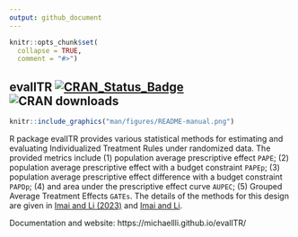 ```yaml
---
output: github_document
---
```


<!-- README.md is generated from README.Rmd. Please edit that file -->

```r
knitr::opts_chunk$set(
  collapse = TRUE,
  comment = "#>")
```

## evalITR  [![CRAN_Status_Badge](http://www.r-pkg.org/badges/version/evalITR)](https://cran.r-project.org/package=evalITR) ![CRAN downloads](http://cranlogs.r-pkg.org/badges/grand-total/evalITR)


<!-- badges: start -->
<!-- badges: end -->

```r
knitr::include_graphics("man/figures/README-manual.png")
```

R package evalITR provides various statistical methods for estimating
and evaluating Individualized Treatment Rules under randomized data. The
provided metrics include (1) population average prescriptive effect
`PAPE`; (2) population average prescriptive effect with a budget
constraint `PAPEp`; (3) population average prescriptive effect
difference with a budget constraint `PAPDp`; (4) and area under the
prescriptive effect curve `AUPEC`; (5) Grouped Average Treatment
Effects `GATEs`. The details of the methods for this design are given in [Imai and Li
(2023)](https://arxiv.org/abs/1905.05389) and
[Imai and Li](https://arxiv.org/abs/2203.14511).

Documentation and website: https://michaellli.github.io/evalITR/
